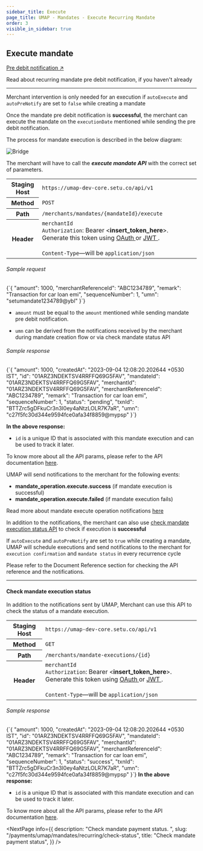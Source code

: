 ```yaml
---
sidebar_title: Execute
page_title: UMAP - Mandates - Execute Recurring Mandate
order: 3
visible_in_sidebar: true
---
```


## Execute mandate

<Card padding="small" shape="rounded">
    <a href="/payments/umap/mandates/recurring/pre-debit-notify" target="_blank">
        Pre debit notification ↗
    </a>
    <p>
        Read about recurring mandate pre debit notification, if you haven't already
    </p>
</Card>

<hr class="primary"/>

<Callout type="tip">
    Merchant intervention is only needed for an execution if <code>autoExecute</code> and <code>autoPreNotify</code> are set to <code>false</code> while creating a mandate 
</Callout>

Once the mandate pre debit notification is **successful**, the merchant can execute the mandate on the `executionDate` mentioned while sending the pre debit notification.

The process for mandate execution is described in the below diagram:

<img
  src="https://storage.googleapis.com/strapi-assets/latest/mandate-pre-debit-notification/mandate-pre-debit-notification.png"
  alt="Bridge"
/>

The merchant will have to call the **<i>execute mandate API</i>** with the correct set of parameters.

<table>
    <tbody>
        <tr>
            <th>Staging Host</th>
            <td>
                <code>https://umap-dev-core.setu.co/api/v1</code>
            </td>
        </tr>
        <tr>
            <th>Method</th>
            <td>
                <code>POST</code>
            </td>
        </tr>
        <tr>
            <th>Path</th>
            <td>
                <code>/merchants/mandates/&#123;mandateId&#125;/execute</code>
            </td>
        </tr>
        <tr>
            <th>Header</th>
            <td>
                <code>merchantId</code><br/>
                <code>Authorization</code>: Bearer &lt;<b>insert_token_here</b>&gt;.
                Generate this token using <a
                    href="/payments/upi-deeplinks/resources/oauth"
                    target="_blank">
                    OAuth
                </a> or <a
                    href="/payments/upi-deeplinks/resources/jwt"
                    target="_blank">
                    JWT
                </a>.<br />
                <br />
                <code>Content-Type</code>—will be <code>application/json</code>
            </td>
        </tr>
    </tbody>
</table>

###### Sample request

<CodeBlockWithCopy language="json">
    {`{
    "amount": 1000,
    "merchantReferenceId": "ABC1234789",
    "remark": "Transaction for car loan emi",
    "sequenceNumber": 1,
    "umn": "setumandate1234789@ybl"
}`}
</CodeBlockWithCopy>

<Callout type="warning">
    <ul>
        <li><code>amount</code> must be equal to the <code>amount</code> mentioned while sending mandate pre debit notification.</li>
    </ul>
</Callout>

<Callout type="note">
    <ul>
        <li><code>umn</code> can be derived from the notifications received by the merchant during mandate creation flow or via check mandate status API</li>
    </ul>
</Callout>

###### Sample response

<CodeBlockWithCopy language="json">
    {`{
  "amount": 1000,
  "createdAt": "2023-09-04 12:08:20.202644 +0530 IST",
  "id": "01ARZ3NDEKTSV4RRFFQ69G5FAV",
  "mandateId": "01ARZ3NDEKTSV4RRFFQ69G5FAV",
  "merchantId": "01ARZ3NDEKTSV4RRFFQ69G5FAV",
  "merchantReferenceId": "ABC1234789",
  "remark": "Transaction for car loan emi",
  "sequenceNumber": 1,
  "status": "pending",
  "txnId": "BTTZrc5gDFkuCr3n3I0ey4aNtzLOLR7K7aR",
  "umn": "c27f5fc30d344e9594fce0afa34f8859@mypsp"
}`}
</CodeBlockWithCopy>

**In the above response:**

-   `id` is a unique ID that is associated with this mandate execution and can be used to track it later.

To know more about all the API params, please refer to the API documentation <a href="/payments/umap/api-reference#/category~mandates/operation~mandates#execute" target="_blank">here</a>.

<p>UMAP will send notifications to the merchant for the following events:</p>
<ul>
    <li><b>mandate_operation.execute.success</b> (if mandate execution is successful)</li>
    <li><b>mandate_operation.execute.failed</b> (if mandate execution fails)</li>
</ul>
<p>Read more about mandate execute operation notifications <a href="/payments/umap/notifications/mandates/execute">here</a></p>

<p>In addition to the notifications, the merchant can also use <a href="/payments/umap/mandates/recurring/execute#check-mandate-execution-status" target="_blank">check mandate execution status API</a> to check if execution is <b>successful</b></p>

<Callout type="highlight">
    If <code>autoExecute</code> and <code>autoPreNotify</code> are set to <code>true</code> while creating a mandate, UMAP will schedule executions and send notifications to the merchant for <code>execution confirmation</code> and <code>mandate status</code> in every recurrence cycle
</Callout>

Please refer to the Document Reference section for checking the API reference and the notifications.

<hr class="tertiary"/>

#### Check mandate execution status

In addition to the notifications sent by UMAP, Merchant can use this API to check the status of a mandate execution.

<table>
    <tbody>
        <tr>
            <th>Staging Host</th>
            <td>
                <code>https://umap-dev-core.setu.co/api/v1</code>
            </td>
        </tr>
        <tr>
            <th>Method</th>
            <td>
                <code>GET</code>
            </td>
        </tr>
        <tr>
            <th>Path</th>
            <td>
                <code>/merchants/mandate-executions/&#123;id&#125;</code>
            </td>
        </tr>
        <tr>
            <th>Header</th>
            <td>
                <code>merchantId</code><br/>
                <code>Authorization</code>: Bearer &lt;<b>insert_token_here</b>&gt;.
                Generate this token using <a
                    href="/payments/upi-deeplinks/resources/oauth"
                    target="_blank">
                    OAuth
                </a> or <a
                    href="/payments/upi-deeplinks/resources/jwt"
                    target="_blank">
                    JWT
                </a>.<br />
                <br />
                <code>Content-Type</code>—will be <code>application/json</code>
            </td>
        </tr>
    </tbody>
</table>

<h6>Sample response</h6>
<CodeBlockWithCopy language="json">
{`{
  "amount": 1000,
  "createdAt": "2023-09-04 12:08:20.202644 +0530 IST",
  "id": "01ARZ3NDEKTSV4RRFFQ69G5FAV",
  "mandateId": "01ARZ3NDEKTSV4RRFFQ69G5FAV",
  "merchantId": "01ARZ3NDEKTSV4RRFFQ69G5FAV",
  "merchantReferenceId": "ABC1234789",
  "remark": "Transaction for car loan emi",
  "sequenceNumber": 1,
  "status": "success",
  "txnId": "BTTZrc5gDFkuCr3n3I0ey4aNtzLOLR7K7aR",
  "umn": "c27f5fc30d344e9594fce0afa34f8859@mypsp"
}`}
</CodeBlockWithCopy>
<b>In the above response:</b>
<ul>
    <li><code>id</code> is a unique ID that is associated with this mandate execution and can be used to track it later.</li>
</ul>

<p>To know more about all the API params, please refer to the API documentation <a href="/payments/umap/api-reference#/category~mandates/operation~mandates#fetchMandateExecutionById" target="_blank">here</a>.</p>

<NextPage
    info={{
        description: "Check mandate payment status.  ",
        slug: "/payments/umap/mandates/recurring/check-status",
        title: "Check mandate payment status",
    }}
/>